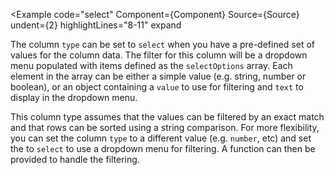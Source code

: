 
<Example
  code="select"
  Component={Component}
  Source={Source}
  undent={2}
  highlightLines="8-11"
  expand
>
  The column `type` can be set to `select` when you have a pre-defined set of
  values for the column data.  The filter for this column will be a dropdown
  menu populated with items defined as the `selectOptions` array.  Each
  element in the array can be either a simple value (e.g. string, number or
  boolean), or an object containing a `value` to use for filtering and
  `text` to display in the dropdown menu.

  This column type assumes that the values can be filtered by an exact match
  and that rows can be sorted using a string comparison.  For more
  flexibility, you can set the column `type` to a different value (e.g.
  `number`, etc) and set the <HashLink text="filterType"/> to `select` to use
  a dropdown menu for filtering.  A <HashLink text="filter"/> function can
  then be provided to handle the filtering.
</Example>
